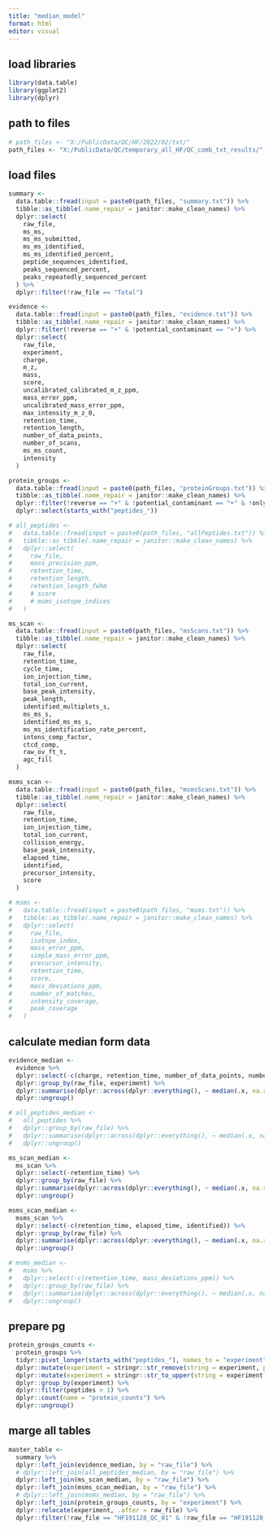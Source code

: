 ```yaml
---
title: "median_model"
format: html
editor: visual
---
```


## load libraries

```r
library(data.table)
library(ggplot2)
library(dplyr)
```

## path to files

```r
# path_files <- "X:/PublicData/QC/HF/2022/02/txt/"
path_files <- "X:/PublicData/QC/temporary_all_HF/QC_comb_txt_results/"
```


## load files

```r
summary <-
  data.table::fread(input = paste0(path_files, "summary.txt")) %>% 
  tibble::as_tibble(.name_repair = janitor::make_clean_names) %>% 
  dplyr::select(
    raw_file,
    ms_ms,
    ms_ms_submitted,
    ms_ms_identified,
    ms_ms_identified_percent,
    peptide_sequences_identified,
    peaks_sequenced_percent,
    peaks_repeatedly_sequenced_percent
  ) %>% 
  dplyr::filter(!raw_file == "Total")

evidence <-
  data.table::fread(input = paste0(path_files, "evidence.txt")) %>%
  tibble::as_tibble(.name_repair = janitor::make_clean_names) %>% 
  dplyr::filter(!reverse == "+" & !potential_contaminant == "+") %>%
  dplyr::select(
    raw_file,
    experiment,
    charge,
    m_z,
    mass,
    score,
    uncalibrated_calibrated_m_z_ppm,
    mass_error_ppm,
    uncalibrated_mass_error_ppm,
    max_intensity_m_z_0,
    retention_time,
    retention_length,
    number_of_data_points,
    number_of_scans,
    ms_ms_count,
    intensity
  ) 

protein_groups <-
  data.table::fread(input = paste0(path_files, "proteinGroups.txt")) %>%
  tibble::as_tibble(.name_repair = janitor::make_clean_names) %>%
  dplyr::filter(!reverse == "+" & !potential_contaminant == "+" & !only_identified_by_site == "+") %>% 
  dplyr::select(starts_with("peptides_"))

# all_peptides <-
#   data.table::fread(input = paste0(path_files, "allPeptides.txt")) %>%
#   tibble::as_tibble(.name_repair = janitor::make_clean_names) %>%
#   dplyr::select(
#     raw_file,
#     mass_precision_ppm,
#     retention_time,
#     retention_length,
#     retention_length_fwhm
#     # score
#     # msms_isotope_indices
#   )

ms_scan <-
  data.table::fread(input = paste0(path_files, "msScans.txt")) %>%
  tibble::as_tibble(.name_repair = janitor::make_clean_names) %>% 
  dplyr::select(
    raw_file,
    retention_time,
    cycle_time,
    ion_injection_time,
    total_ion_current,
    base_peak_intensity,
    peak_length,
    identified_multiplets_s,
    ms_ms_s,
    identified_ms_ms_s,
    ms_ms_identification_rate_percent,
    intens_comp_factor,
    ctcd_comp,
    raw_ov_ft_t,
    agc_fill
  ) 

msms_scan <-
  data.table::fread(input = paste0(path_files, "msmsScans.txt")) %>% 
  tibble::as_tibble(.name_repair = janitor::make_clean_names) %>%
  dplyr::select(
    raw_file,
    retention_time,
    ion_injection_time,
    total_ion_current,
    collision_energy,
    base_peak_intensity,
    elapsed_time,
    identified,
    precursor_intensity,
    score
  ) 

# msms <-
#   data.table::fread(input = paste0(path_files, "msms.txt")) %>%
#   tibble::as_tibble(.name_repair = janitor::make_clean_names) %>% 
#   dplyr::select(
#     raw_file, 
#     isotope_index,
#     mass_error_ppm,
#     simple_mass_error_ppm,
#     precursor_intensity,
#     retention_time,
#     score,
#     mass_deviations_ppm,
#     number_of_matches,
#     intensity_coverage,
#     peak_coverage
#   )
```

## calculate median form data

```r

evidence_median <- 
  evidence %>% 
  dplyr::select(-c(charge, retention_time, number_of_data_points, number_of_scans, ms_ms_count)) %>% 
  dplyr::group_by(raw_file, experiment) %>% 
  dplyr::summarise(dplyr::across(dplyr::everything(), ~ median(.x, na.rm = TRUE), .names = "evidence__{.col}")) %>% 
  dplyr::ungroup()

# all_peptides_median <- 
#   all_peptides %>% 
#   dplyr::group_by(raw_file) %>% 
#   dplyr::summarise(dplyr::across(dplyr::everything(), ~ median(.x, na.rm = TRUE), .names = "all_peptides__{.col}")) %>% 
#   dplyr::ungroup()

ms_scan_median <- 
  ms_scan %>% 
  dplyr::select(-retention_time) %>% 
  dplyr::group_by(raw_file) %>% 
  dplyr::summarise(dplyr::across(dplyr::everything(), ~ median(.x, na.rm = TRUE), .names = "ms_scan__{.col}")) %>% 
  dplyr::ungroup()

msms_scan_median <- 
  msms_scan %>% 
  dplyr::select(-c(retention_time, elapsed_time, identified)) %>% 
  dplyr::group_by(raw_file) %>% 
  dplyr::summarise(dplyr::across(dplyr::everything(), ~ median(.x, na.rm = TRUE), .names = "msms_scan__{.col}")) %>% 
  dplyr::ungroup()

# msms_median <- 
#   msms %>% 
#   dplyr::select(-c(retention_time, mass_deviations_ppm)) %>% 
#   dplyr::group_by(raw_file) %>% 
#   dplyr::summarise(dplyr::across(dplyr::everything(), ~ median(.x, na.rm = TRUE), .names = "msms__{.col}")) %>% 
#   dplyr::ungroup()
```

## prepare pg

```r
protein_groups_counts <- 
  protein_groups %>% 
  tidyr::pivot_longer(starts_with("peptides_"), names_to = "experiment", values_to = "peptides") %>%
  dplyr::mutate(experiment = stringr::str_remove(string = experiment, pattern = "peptides_")) %>% 
  dplyr::mutate(experiment = stringr::str_to_upper(string = experiment)) %>% 
  dplyr::group_by(experiment) %>% 
  dplyr::filter(peptides > 1) %>% 
  dplyr::count(name = "protein_counts") %>% 
  dplyr::ungroup()
```

## marge all tables

```r

master_table <- 
  summary %>% 
  dplyr::left_join(evidence_median, by = "raw_file") %>% 
  # dplyr::left_join(all_peptides_median, by = "raw_file") %>% 
  dplyr::left_join(ms_scan_median, by = "raw_file") %>% 
  dplyr::left_join(msms_scan_median, by = "raw_file") %>% 
  # dplyr::left_join(msms_median, by = "raw_file") %>% 
  dplyr::left_join(protein_groups_counts, by = "experiment") %>% 
  dplyr::relocate(experiment, .after = raw_file) %>% 
  dplyr::filter(!raw_file == "HF191128_QC_01" & !raw_file == "HF191128_QC_02" & !raw_file == "HF191128_QC_03")

```

